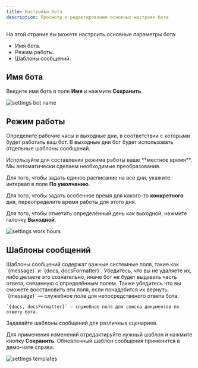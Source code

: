 ```yaml
---
title: Настройки бота
description: Просмотр и редактирование основных настроек бота
---
```


На этой страние вы можете настроить основные параметры бота:
- Имя бота.
- Режим работы.
- Шаблоны сообщений.

## Имя бота
Введите имя бота в поле **Имя** и нажмите **Сохранить**.

<img src="/images/lk-settings-name.jpg" alt="settings bot name" />

## Режим работы
Определите рабочие часы и выходные дни, в соответствии с которыми будет работать ваш бот. В выходные дни бот будет использовать отдельные шаблоны сообщений.

<Info>
    Используйте для составления режима работы ваше **местное время**. Мы автоматически сделаем необходимые преобразования.
</Info>

Для того, чтобы задать единое расписание на все дни, укажите интервал в поле **По умолчанию**.

Для того, чтобы задать особенное время для какого-то **конкретного** дня, переопределите время работы для этого дня.

Для того, чтобы отметить определённый день как выходной, нажмите галочку **Выходной**.

<img src="/images/lk-settings-work-hours.jpg" alt="settings work hours" />

## Шаблоны сообщений

<Warning>
    Шаблоны сообщений содержат важные системные поля, такие как `{message}` и `{docs, docsFormatter}`. Убедитесь, что вы не удаляете их, либо делаете это сознательно, иначе бот не будет выдавать часть ответа, связанную с определённым полем. Также убедитесь что вы сможете восстановить эти поля, если понадобится их вернуть.
</Warning>

<Info>
    `{message}` — служебное поле для непосредственого ответа бота.

    `{docs, docsFormatter}` — служебное поля для списка документов по ответу бота.
</Info>

Задавайте шаблоны сообщений для различных сценариев.

Для применения изменений отредактируйте нужный шаблон и нажмите кнопку **Сохранить**. Обновленный шаблон сообщения применится в демо-чате справа.

<img src="/images/lk-settings-templates.jpg" alt="settings templates" />
